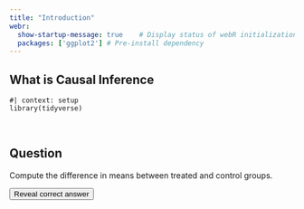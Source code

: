 ```yaml
---
title: "Introduction"
webr:  
  show-startup-message: true    # Display status of webR initialization
  packages: ['ggplot2'] # Pre-install dependency
---
```


## What is Causal Inference


```webr-r
#| context: setup
library(tidyverse)
```

<br>

## Question

Compute the difference in means between treated and control groups.

<button onclick="document.getElementById('answer1').style.display='block'">
Reveal correct answer
</button>

<div id="answer1" style="display:none; margin-top:10px;">
💡 **Answer:**
The difference in means is approximately **2.1** — same as the regression coefficient on `z`.
</div>

